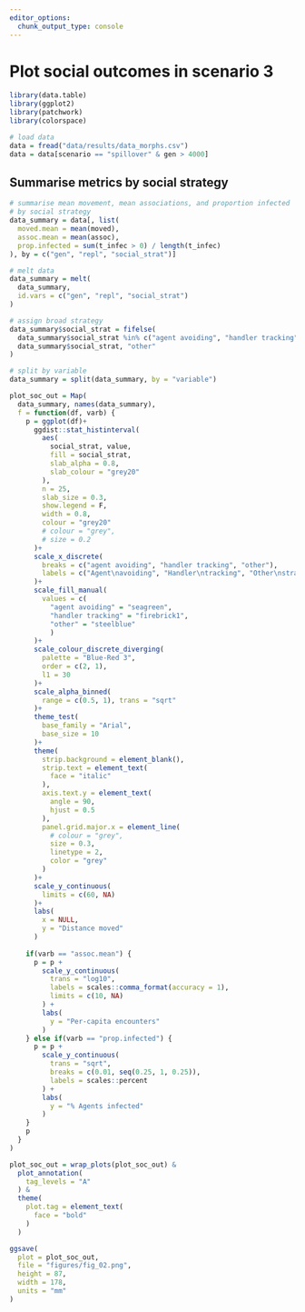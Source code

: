 ```yaml
---
editor_options: 
  chunk_output_type: console
---
```


# Plot social outcomes in scenario 3

```r
library(data.table)
library(ggplot2)
library(patchwork)
library(colorspace)
```

```r
# load data
data = fread("data/results/data_morphs.csv")
data = data[scenario == "spillover" & gen > 4000]
```

## Summarise metrics by social strategy

```r
# summarise mean movement, mean associations, and proportion infected
# by social strategy
data_summary = data[, list(
  moved.mean = mean(moved),
  assoc.mean = mean(assoc),
  prop.infected = sum(t_infec > 0) / length(t_infec)
), by = c("gen", "repl", "social_strat")]

# melt data
data_summary = melt(
  data_summary,
  id.vars = c("gen", "repl", "social_strat")
)

# assign broad strategy
data_summary$social_strat = fifelse(
  data_summary$social_strat %in% c("agent avoiding", "handler tracking"),
  data_summary$social_strat, "other"
)

# split by variable
data_summary = split(data_summary, by = "variable")
```

```r
plot_soc_out = Map(
  data_summary, names(data_summary),
  f = function(df, varb) {
    p = ggplot(df)+
      ggdist::stat_histinterval(
        aes(
          social_strat, value,
          fill = social_strat,
          slab_alpha = 0.8,
          slab_colour = "grey20"
        ),
        n = 25,
        slab_size = 0.3,
        show.legend = F,
        width = 0.8,
        colour = "grey20"
        # colour = "grey",
        # size = 0.2
      )+
      scale_x_discrete(
        breaks = c("agent avoiding", "handler tracking", "other"),
        labels = c("Agent\navoiding", "Handler\ntracking", "Other\nstrategy")
      )+
      scale_fill_manual(
        values = c(
          "agent avoiding" = "seagreen",
          "handler tracking" = "firebrick1",
          "other" = "steelblue"
          )
      )+
      scale_colour_discrete_diverging(
        palette = "Blue-Red 3",
        order = c(2, 1),
        l1 = 30
      )+
      scale_alpha_binned(
        range = c(0.5, 1), trans = "sqrt"
      )+
      theme_test(
        base_family = "Arial",
        base_size = 10
      )+
      theme(
        strip.background = element_blank(),
        strip.text = element_text(
          face = "italic"
        ),
        axis.text.y = element_text(
          angle = 90,
          hjust = 0.5
        ),
        panel.grid.major.x = element_line(
          # colour = "grey",
          size = 0.3,
          linetype = 2,
          color = "grey"
        )
      )+
      scale_y_continuous(
        limits = c(60, NA)
      )+
      labs(
        x = NULL,
        y = "Distance moved"
      )
    
    if(varb == "assoc.mean") {
      p = p + 
        scale_y_continuous(
          trans = "log10",
          labels = scales::comma_format(accuracy = 1),
          limits = c(10, NA)
        ) +
        labs(
          y = "Per-capita encounters"
        )
    } else if(varb == "prop.infected") {
      p = p + 
        scale_y_continuous(
          trans = "sqrt",
          breaks = c(0.01, seq(0.25, 1, 0.25)),
          labels = scales::percent
        ) +
        labs(
          y = "% Agents infected"
        )
    }
    p
  }
)

plot_soc_out = wrap_plots(plot_soc_out) &
  plot_annotation(
    tag_levels = "A"
  ) &
  theme(
    plot.tag = element_text(
      face = "bold"
    )
  )
```

```r
ggsave(
  plot = plot_soc_out,
  file = "figures/fig_02.png",
  height = 87,
  width = 178,
  units = "mm"
)
```

